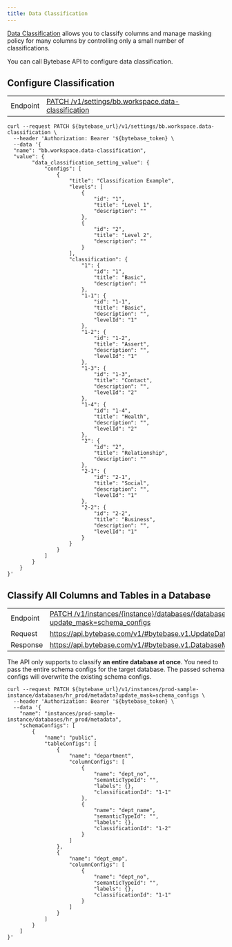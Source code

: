 ```yaml
---
title: Data Classification
---
```


[Data Classification](/security/data-masking/data-classification/) allows you to classify columns
and manage masking policy for many columns by controlling only a small number of classifications.

You can call Bytebase API to configure data classification.

## Configure Classification

|          |                                                                                                                                 |
| -------- | ------------------------------------------------------------------------------------------------------------------------------- |
| Endpoint | [PATCH /v1/settings/bb.workspace.data-classification](/api-reference/settingservice/patch-v1settings) |

```shell
curl --request PATCH ${bytebase_url}/v1/settings/bb.workspace.data-classification \
  --header 'Authorization: Bearer '${bytebase_token} \
  --data '{
  "name": "bb.workspace.data-classification",
  "value": {
        "data_classification_setting_value": {
            "configs": [
                {
                    "title": "Classification Example",
                    "levels": [
                        {
                            "id": "1",
                            "title": "Level 1",
                            "description": ""
                        },
                        {
                            "id": "2",
                            "title": "Level 2",
                            "description": ""
                        }
                    ],
                    "classification": {
                        "1": {
                            "id": "1",
                            "title": "Basic",
                            "description": ""
                        },
                        "1-1": {
                            "id": "1-1",
                            "title": "Basic",
                            "description": "",
                            "levelId": "1"
                        },
                        "1-2": {
                            "id": "1-2",
                            "title": "Assert",
                            "description": "",
                            "levelId": "1"
                        },
                        "1-3": {
                            "id": "1-3",
                            "title": "Contact",
                            "description": "",
                            "levelId": "2"
                        },
                        "1-4": {
                            "id": "1-4",
                            "title": "Health",
                            "description": "",
                            "levelId": "2"
                        },
                        "2": {
                            "id": "2",
                            "title": "Relationship",
                            "description": ""
                        },
                        "2-1": {
                            "id": "2-1",
                            "title": "Social",
                            "description": "",
                            "levelId": "1"
                        },
                        "2-2": {
                            "id": "2-2",
                            "title": "Business",
                            "description": "",
                            "levelId": "1"
                        }
                    }
                }
            ]
        }
    }
}'
```

## Classify All Columns and Tables in a Database

|          |                                                                                                                                                                                                                   |
| -------- | ----------------------------------------------------------------------------------------------------------------------------------------------------------------------------------------------------------------- |
| Endpoint | [PATCH /v1/instances/\{instance\}/databases/\{database\}/metadata?update_mask=schema_configs​](https://api.bytebase.com/#tag/databaseservice/PATCH/v1/instances/%7Binstance%7D/databases/%7Bdatabase%7D/metadata) |
| Request  | https://api.bytebase.com/v1/#bytebase.v1.UpdateDatabaseMetadataRequest                                                                                                                                            |
| Response | https://api.bytebase.com/v1/#bytebase.v1.DatabaseMetadata                                                                                                                                                         |

<HintBlock type="info">

The API only supports to classify **an entire database at once**. You need to pass the entire schema configs for the target database. The passed schema configs will overwrite
the existing schema configs.

</HintBlock>

```shell
curl --request PATCH ${bytebase_url}/v1/instances/prod-sample-instance/databases/hr_prod/metadata?update_mask=schema_configs \
  --header 'Authorization: Bearer '${bytebase_token} \
  --data '{
    "name": "instances/prod-sample-instance/databases/hr_prod/metadata",
    "schemaConfigs": [
        {
            "name": "public",
            "tableConfigs": [
                {
                    "name": "department",
                    "columnConfigs": [
                        {
                            "name": "dept_no",
                            "semanticTypeId": "",
                            "labels": {},
                            "classificationId": "1-1"
                        },
                        {
                            "name": "dept_name",
                            "semanticTypeId": "",
                            "labels": {},
                            "classificationId": "1-2"
                        }
                    ]
                },
                {
                    "name": "dept_emp",
                    "columnConfigs": [
                        {
                            "name": "dept_no",
                            "semanticTypeId": "",
                            "labels": {},
                            "classificationId": "1-1"
                        }
                    ]
                }
            ]
        }
    ]
}'

```
